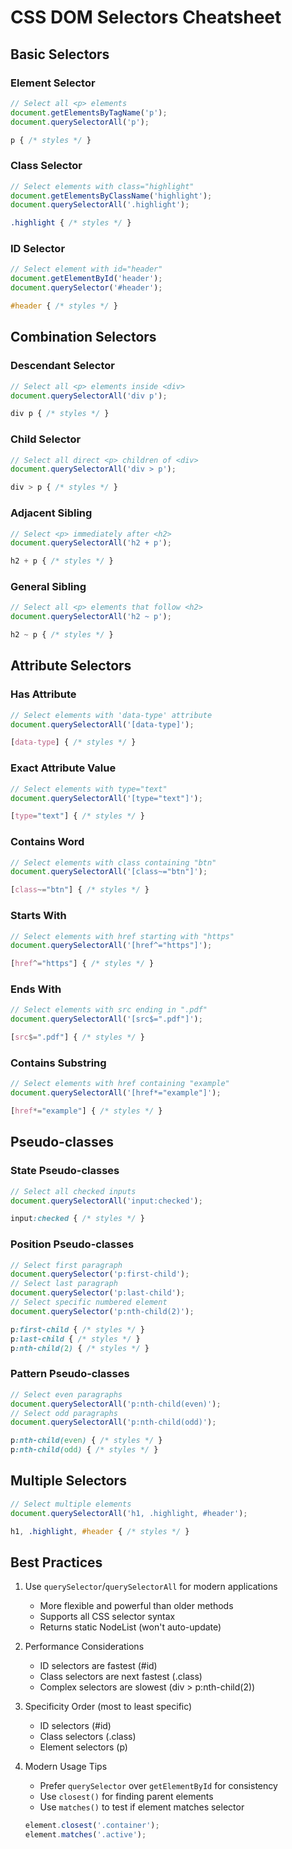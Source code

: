 # CSS DOM Selectors Cheatsheet

## Basic Selectors

### Element Selector
```javascript
// Select all <p> elements
document.getElementsByTagName('p');
document.querySelectorAll('p');
```
```css
p { /* styles */ }
```

### Class Selector
```javascript
// Select elements with class="highlight"
document.getElementsByClassName('highlight');
document.querySelectorAll('.highlight');
```
```css
.highlight { /* styles */ }
```

### ID Selector
```javascript
// Select element with id="header"
document.getElementById('header');
document.querySelector('#header');
```
```css
#header { /* styles */ }
```

## Combination Selectors

### Descendant Selector
```javascript
// Select all <p> elements inside <div>
document.querySelectorAll('div p');
```
```css
div p { /* styles */ }
```

### Child Selector
```javascript
// Select all direct <p> children of <div>
document.querySelectorAll('div > p');
```
```css
div > p { /* styles */ }
```

### Adjacent Sibling
```javascript
// Select <p> immediately after <h2>
document.querySelectorAll('h2 + p');
```
```css
h2 + p { /* styles */ }
```

### General Sibling
```javascript
// Select all <p> elements that follow <h2>
document.querySelectorAll('h2 ~ p');
```
```css
h2 ~ p { /* styles */ }
```

## Attribute Selectors

### Has Attribute
```javascript
// Select elements with 'data-type' attribute
document.querySelectorAll('[data-type]');
```
```css
[data-type] { /* styles */ }
```

### Exact Attribute Value
```javascript
// Select elements with type="text"
document.querySelectorAll('[type="text"]');
```
```css
[type="text"] { /* styles */ }
```

### Contains Word
```javascript
// Select elements with class containing "btn"
document.querySelectorAll('[class~="btn"]');
```
```css
[class~="btn"] { /* styles */ }
```

### Starts With
```javascript
// Select elements with href starting with "https"
document.querySelectorAll('[href^="https"]');
```
```css
[href^="https"] { /* styles */ }
```

### Ends With
```javascript
// Select elements with src ending in ".pdf"
document.querySelectorAll('[src$=".pdf"]');
```
```css
[src$=".pdf"] { /* styles */ }
```

### Contains Substring
```javascript
// Select elements with href containing "example"
document.querySelectorAll('[href*="example"]');
```
```css
[href*="example"] { /* styles */ }
```

## Pseudo-classes

### State Pseudo-classes
```javascript
// Select all checked inputs
document.querySelectorAll('input:checked');
```
```css
input:checked { /* styles */ }
```

### Position Pseudo-classes
```javascript
// Select first paragraph
document.querySelector('p:first-child');
// Select last paragraph
document.querySelector('p:last-child');
// Select specific numbered element
document.querySelector('p:nth-child(2)');
```
```css
p:first-child { /* styles */ }
p:last-child { /* styles */ }
p:nth-child(2) { /* styles */ }
```

### Pattern Pseudo-classes
```javascript
// Select even paragraphs
document.querySelectorAll('p:nth-child(even)');
// Select odd paragraphs
document.querySelectorAll('p:nth-child(odd)');
```
```css
p:nth-child(even) { /* styles */ }
p:nth-child(odd) { /* styles */ }
```

## Multiple Selectors
```javascript
// Select multiple elements
document.querySelectorAll('h1, .highlight, #header');
```
```css
h1, .highlight, #header { /* styles */ }
```

## Best Practices

1. Use `querySelector`/`querySelectorAll` for modern applications
   - More flexible and powerful than older methods
   - Supports all CSS selector syntax
   - Returns static NodeList (won't auto-update)

2. Performance Considerations
   - ID selectors are fastest (#id)
   - Class selectors are next fastest (.class)
   - Complex selectors are slowest (div > p:nth-child(2))

3. Specificity Order (most to least specific)
   - ID selectors (#id)
   - Class selectors (.class)
   - Element selectors (p)

4. Modern Usage Tips
   - Prefer `querySelector` over `getElementById` for consistency
   - Use `closest()` for finding parent elements
   - Use `matches()` to test if element matches selector
   ```javascript
   element.closest('.container');
   element.matches('.active');
   ```
